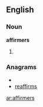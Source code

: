 ==English==
===Noun===
'''affirmers'''
# {{plural of|affirmer}}

===Anagrams===
* {{alphagram|aeffimrrs}}
* [[reaffirms#English|reaffirms]]


[[ar:affirmers]]